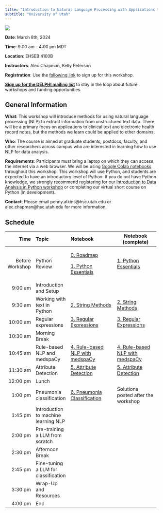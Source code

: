 ```yaml
---
title: "Introduction to Natural Language Processing with Applications to Clinical Data Science"
subtitle: "University of Utah"
---
```


[![](DELPHI-long.png)](https://uofuhealth.utah.edu/delphi-data-science-initiative)

::: {.callout-note appearance="simple" icon="false"}
**Date**: March 8th, 2024

**Time**: 9:00 am -- 4:00 pm MDT

**Location**: EHSEB 4100B

**Instructors**: Alec Chapman, Kelly Peterson
:::

**Registration**: Use the [following link](https://docs.google.com/forms/d/e/1FAIpQLScILeDCW5LTwMH2FXYEm7Ix9715aFMc8HTaeKl9fC0F7UPMvg/viewform?pli=1) to sign up for this workshop.

[**Sign up for the DELPHI mailing list**](https://www.lists.utah.edu/wws/subscribe/delphi?previous_action=info) to stay in the loop about future workshops and funding opportunities.

## General Information

**What**: This workshop will introduce methods for using natural language processing (NLP) to extract information from unstructured text data. There will be a primary focus on applications to clinical text and electronic health record notes, but the methods we learn could be applied to other domains.

**Who**: The course is aimed at graduate students, postdocs, faculty, and other researchers across campus who are interested in learning how to use NLP for data analysis.

**Requirements**: Participants must bring a laptop on which they can access the internet via a web browser. We will be using [Google Colab notebooks](https://colab.google/) throughout this workshop. This workshop will use Python, and students are expected to have an introductory level of Python. If you do not have Python knowledge, we strongly recommend registering for our [Introduction to Data Analysis in Python workshop](https://docs.google.com/forms/d/e/1FAIpQLScILeDCW5LTwMH2FXYEm7Ix9715aFMc8HTaeKl9fC0F7UPMvg/viewform?pli=1) or completing our virtual short course on Python (in development).

**Contact**: Please email penny.atkins\@hsc.utah.edu or alec.chapman\@hsc.utah.edu for more information.

## Schedule

+-----------------+--------------------------------------+---------------------------------------------------------------------------------------------------------------------------+--------------------------------------------------------------------------------------------------------------+
| Time            | Topic                                | Notebook                                                                                                                  | Notebook (complete)                                                                                          |
+================:+:=====================================+:==========================================================================================================================+==============================================================================================================+
| Before Workshop | Python Review                        | [0. Roadmap](https://colab.research.google.com/drive/1_CfgEjKbtuzsAnYqzD0as69DrHwvJrpJ#scrollTo=c12d4144)                 | [1. Python Essentials](https://colab.research.google.com/drive/1zoZWb54DWyfUSzwjcDi6pSHOumzI7fpO)            |
|                 |                                      |                                                                                                                           |                                                                                                              |
|                 |                                      | [1. Python Essentials](https://colab.research.google.com/drive/166hhooUtm7bxdy322HPPhVQFRZgmFkkr#scrollTo=ca0420ec)       |                                                                                                              |
+-----------------+--------------------------------------+---------------------------------------------------------------------------------------------------------------------------+--------------------------------------------------------------------------------------------------------------+
| 9:00 am         | Introduction and Setup               |                                                                                                                           |                                                                                                              |
+-----------------+--------------------------------------+---------------------------------------------------------------------------------------------------------------------------+--------------------------------------------------------------------------------------------------------------+
| 9:30 am         | Working with text in Python          | [2. String Methods](https://colab.research.google.com/drive/116VhAbGLS8cs1pr--9YUK7Lg1wzLHDn_#scrollTo=ce9cc737)          | [2. String Methods](https://colab.research.google.com/drive/1RvHU0aQmt9RUzpmmCf9D7yMllt0ogoN2)               |
+-----------------+--------------------------------------+---------------------------------------------------------------------------------------------------------------------------+--------------------------------------------------------------------------------------------------------------+
| 10:00 am        | Regular expressions                  | [3. Regular Expressions](https://colab.research.google.com/drive/1VgJyIze2_u1rqLNIMlfIZ_PCK96tsRzt#scrollTo=M97tFBnmZf9F) | [3. Regular Expressions](https://colab.research.google.com/drive/177DNaZR_87VRKk21JQPdo7LbqXg_85gP)          |
+-----------------+--------------------------------------+---------------------------------------------------------------------------------------------------------------------------+--------------------------------------------------------------------------------------------------------------+
| 10:30 am        | Morning Break                        |                                                                                                                           |                                                                                                              |
+-----------------+--------------------------------------+---------------------------------------------------------------------------------------------------------------------------+--------------------------------------------------------------------------------------------------------------+
| 10:45 am        | Rule-based NLP and medspaCy          | [4. Rule-based NLP with medspaCy](https://colab.research.google.com/drive/13Vd-CSkN4FctzFq7k4fgLcSpol15D3ij)              | [4. Rule-based NLP with medspaCy](https://colab.research.google.com/drive/1huBxC9nVnE-LRXsv7qQmYXm5NBHdDkfY) |
+-----------------+--------------------------------------+---------------------------------------------------------------------------------------------------------------------------+--------------------------------------------------------------------------------------------------------------+
| 11:30 am        | Attribute Detection                  | [5. Attribute Detection](https://colab.research.google.com/drive/1XvBDccJNiT8hp1022IPBUk6yu76mHv-q)                       | [5. Attribute Detection](https://colab.research.google.com/drive/1OAipGYicIJaL-nLz-_NtLGzd_DgEn9tp)          |
+-----------------+--------------------------------------+---------------------------------------------------------------------------------------------------------------------------+--------------------------------------------------------------------------------------------------------------+
| 12:00 pm        | Lunch                                |                                                                                                                           |                                                                                                              |
+-----------------+--------------------------------------+---------------------------------------------------------------------------------------------------------------------------+--------------------------------------------------------------------------------------------------------------+
| 1:00 pm         | Pneumonia classification             | [6. Pneumonia Classification](https://colab.research.google.com/drive/1wRd0ZNrU-MUywpv95Ywf30Z-Hy34PqW0)                  | Solutions posted after the workshop                                                                          |
+-----------------+--------------------------------------+---------------------------------------------------------------------------------------------------------------------------+--------------------------------------------------------------------------------------------------------------+
| 1:45 pm         | Introduction to machine learning NLP |                                                                                                                           |                                                                                                              |
+-----------------+--------------------------------------+---------------------------------------------------------------------------------------------------------------------------+--------------------------------------------------------------------------------------------------------------+
| 2:00 pm         | Pre-training a LLM from scratch      |                                                                                                                           |                                                                                                              |
+-----------------+--------------------------------------+---------------------------------------------------------------------------------------------------------------------------+--------------------------------------------------------------------------------------------------------------+
| 2:30 pm         | Afternoon Break                      |                                                                                                                           |                                                                                                              |
+-----------------+--------------------------------------+---------------------------------------------------------------------------------------------------------------------------+--------------------------------------------------------------------------------------------------------------+
| 2:45 pm         | Fine-tuning a LLM for classification |                                                                                                                           |                                                                                                              |
+-----------------+--------------------------------------+---------------------------------------------------------------------------------------------------------------------------+--------------------------------------------------------------------------------------------------------------+
| 3:30 pm         | Wrap-Up and Resources                |                                                                                                                           |                                                                                                              |
+-----------------+--------------------------------------+---------------------------------------------------------------------------------------------------------------------------+--------------------------------------------------------------------------------------------------------------+
| 4:00 pm         | End                                  |                                                                                                                           |                                                                                                              |
+-----------------+--------------------------------------+---------------------------------------------------------------------------------------------------------------------------+--------------------------------------------------------------------------------------------------------------+
